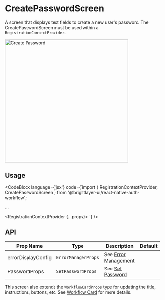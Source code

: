 
# CreatePasswordScreen

A screen that displays text fields to create a new user's password. The CreatePasswordScreen must be used within a `RegistrationContextProvider`.

<img width="400" alt="Create Password" src={CreatePassword} />

## Usage

<CodeBlock
    language={'jsx'}
    code={`import { RegistrationContextProvider, CreatePasswordScreen } from '@brightlayer-ui/react-native-auth-workflow';

...

<RegistrationContextProvider {...props}>
    <CreatePasswordScreen />
</RegistrationContextProvider>`}
/>

## API

| Prop Name          | Type                | Description                                       | Default |
| ------------------ | ------------------- | ------------------------------------------------- | ------- |
| errorDisplayConfig | `ErrorManagerProps` | See [Error Management](/workflows/error-management/)    |         |
| PasswordProps      | `SetPasswordProps`  | See [Set Password](/workflows/set-password/) |         |

This screen also extends the `WorkflowCardProps` type for updating the title, instructions, buttons, etc. See [Workflow Card](/workflows/workflow-card/) for more details.
